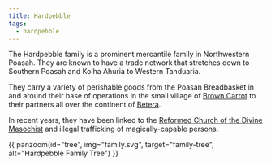 ```yaml
---
title: Hardpebble
tags:
  - hardpebble
---
```


The Hardpebble family is a prominent mercantile family in Northwestern Poasah.
They are known to have a trade network that stretches down to Southern Poasah
and Kolha Ahuria to Western Tanduaria.

They carry a variety of perishable goods from the Poasan Breadbasket in and
around their base of operations in the small village of
[Brown Carrot](../../locations/brown-carrot.mdx) to their partners all over the
continent of [Betera](../../locations/betera/index.mdx).

In recent years, they have been linked to the
[Reformed Church of the Divine Masochist](../../religions/divine-masochism/reformist/index.mdx)
and illegal trafficking of magically-capable persons.

{{ panzoom(id="tree", img="family.svg", target="family-tree", alt="Hardpebble Family Tree") }}
